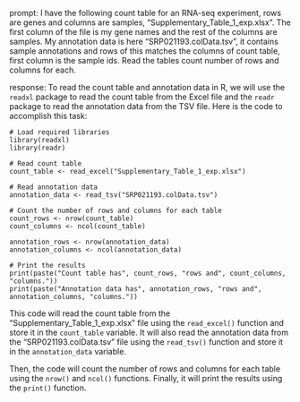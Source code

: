 prompt:
I have the following count table for an RNA-seq experiment, rows are genes and columns are samples, "Supplementary_Table_1_exp.xlsx". The first column of the file is my gene names and the rest of the columns are samples. My annotation data is here  "SRP021193.colData.tsv", it contains sample annotations and rows of this matches the columns of count table, first column is the sample ids. Read the tables count number of rows and columns for each.

response:
To read the count table and annotation data in R, we will use the `readxl` package to read the count table from the Excel file and the `readr` package to read the annotation data from the TSV file. Here is the code to accomplish this task:

```
# Load required libraries
library(readxl)
library(readr)

# Read count table
count_table <- read_excel("Supplementary_Table_1_exp.xlsx")

# Read annotation data
annotation_data <- read_tsv("SRP021193.colData.tsv")

# Count the number of rows and columns for each table
count_rows <- nrow(count_table)
count_columns <- ncol(count_table)

annotation_rows <- nrow(annotation_data)
annotation_columns <- ncol(annotation_data)

# Print the results
print(paste("Count table has", count_rows, "rows and", count_columns, "columns."))
print(paste("Annotation data has", annotation_rows, "rows and", annotation_columns, "columns."))
```

This code will read the count table from the "Supplementary_Table_1_exp.xlsx" file using the `read_excel()` function and store it in the `count_table` variable. It will also read the annotation data from the "SRP021193.colData.tsv" file using the `read_tsv()` function and store it in the `annotation_data` variable.

Then, the code will count the number of rows and columns for each table using the `nrow()` and `ncol()` functions. Finally, it will print the results using the `print()` function.
